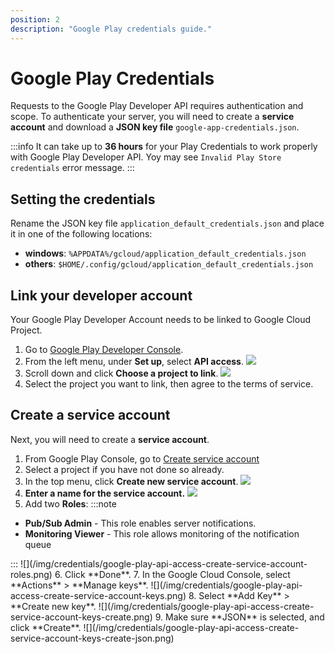 ```yaml
---
position: 2
description: "Google Play credentials guide."
---
```


# Google Play Credentials

Requests to the Google Play Developer API requires authentication and scope.
To authenticate your server, you will need to create a **service account** and
download a **JSON key file** `google-app-credentials.json`.


:::info
It can take up to **36 hours** for your Play Credentials to work properly
with Google Play Developer API. Yoy may see `Invalid Play Store credentials`
error message.
:::

## Setting the credentials

Rename the JSON key file `application_default_credentials.json` and place it in one of the following locations:

- **windows**: `%APPDATA%/gcloud/application_default_credentials.json`
- **others**: `$HOME/.config/gcloud/application_default_credentials.json`

## Link your developer account

Your Google Play Developer Account needs to be linked to Google Cloud Project.

1. Go to [Google Play Developer Console](https://play.google.com/console/u/0/developers).
2. From the left menu, under **Set up**, select **API access**.
![](/img/credentials/google-play-api-access.png)
3. Scroll down and click **Choose a project to link**.
![](/img/credentials/google-play-api-access-choose-project.png)
4. Select the project you want to link, then agree to the terms of service.

## Create a service account

Next, you will need to create a **service account**.

1. From Google Play Console, go to [Create service account](https://console.cloud.google.com/apis/credentials/serviceaccountkey)
2. Select a project if you have not done so already.
3. In the top menu, click **Create new service account**.
![](/img/credentials/google-play-api-access-create-service-account.png)
4. **Enter a name for the service account.**
![](/img/credentials/google-play-api-access-create-service-account-name.png)
5. Add two **Roles**:
:::note
<ul>
    <li><strong>Pub/Sub Admin</strong> - This role enables server
        notifications.
    </li>
    <li><strong>Monitoring Viewer</strong> - This role allows monitoring of the
        notification queue
    </li>
</ul>
:::
![](/img/credentials/google-play-api-access-create-service-account-roles.png)
6. Click **Done**.
7. In the Google Cloud Console, select **Actions** > **Manage keys**.
![](/img/credentials/google-play-api-access-create-service-account-keys.png)
8. Select **Add Key** > **Create new key**.
![](/img/credentials/google-play-api-access-create-service-account-keys-create.png)
9. Make sure **JSON** is selected, and click **Create**.
![](/img/credentials/google-play-api-access-create-service-account-keys-create-json.png)
